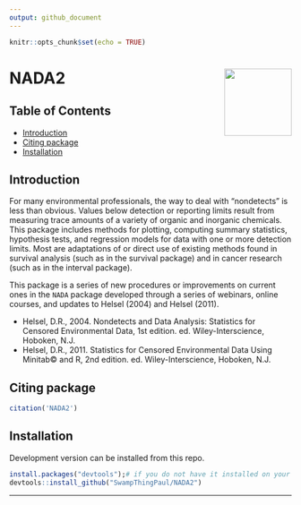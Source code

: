 ```yaml
---
output: github_document
---
```


```r
knitr::opts_chunk$set(echo = TRUE)
```

# NADA2 <img src="man/figures/logo.png" align="right" alt="" width="120" />

## Table of Contents

* [Introduction](#intro)
* [Citing package](#cite)
* [Installation](#install)

## Introduction <a name="intro"></a>
For many environmental professionals, the way to deal with "nondetects" is less than obvious. Values below detection or reporting limits result from measuring trace amounts of a variety of organic and inorganic chemicals. This package includes methods for plotting, computing summary statistics, hypothesis tests, and regression models for data with one or more detection limits. Most are adaptations of or direct use of existing methods found in survival analysis (such as in the survival package) and in cancer research (such as in the interval package).

This package is a series of new procedures or improvements on current ones in the `NADA` package developed through a series of webinars, online courses, and updates to Helsel (2004) and Helsel (2011).

- Helsel, D.R., 2004. Nondetects and Data Analysis: Statistics for Censored Environmental Data, 1st edition. ed. Wiley-Interscience, Hoboken, N.J.
- Helsel, D.R., 2011. Statistics for Censored Environmental Data Using Minitab© and R, 2nd edition. ed. Wiley-Interscience, Hoboken, N.J.


## Citing package <a name="cite"></a>

```r
citation('NADA2')
```


## Installation <a name="install"></a>

Development version can be installed from this repo. 

```r
install.packages("devtools");# if you do not have it installed on your PC
devtools::install_github("SwampThingPaul/NADA2")
```


***
